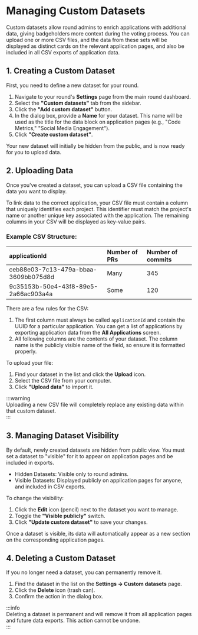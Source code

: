 # Managing Custom Datasets

Custom datasets allow round admins to enrich applications with additional data, giving badgeholders more context during the voting process. You can upload one or more CSV files, and the data from these sets will be displayed as distinct cards on the relevant application pages, and also be included in all CSV exports of application data.

## 1\. Creating a Custom Dataset

First, you need to define a new dataset for your round.

1. Navigate to your round's **Settings** page from the main round dashboard.  
2. Select the **"Custom datasets"** tab from the sidebar.  
3. Click the **"Add custom dataset"** button.  
4. In the dialog box, provide a **Name** for your dataset. This name will be used as the title for the data block on application pages (e.g., "Code Metrics," "Social Media Engagement").  
5. Click **"Create custom dataset"**.

Your new dataset will initially be hidden from the public, and is now ready for you to upload data.

## 2\. Uploading Data

Once you've created a dataset, you can upload a CSV file containing the data you want to display.

To link data to the correct application, your CSV file must contain a column that uniquely identifies each project. This identifier must match the project's name or another unique key associated with the application. The remaining columns in your CSV will be displayed as key-value pairs.  

### Example CSV Structure:

| applicationId | Number of PRs | Number of commits |
| :---- | :---- | :---- |
| ceb88e03-7c13-479a-bbaa-3609bb075d8d | Many | 345 |
| 9c35153b-50e4-43f8-89e5-2a66ac903a4a | Some | 120 |

There are a few rules for the CSV:
1. The first column must always be called `applicationId` and contain the UUID for a particular application. You can get a list of applications by exporting application data from the **All Applications** screen.
2. All following columns are the contents of your dataset. The column name is the publicly visible name of the field, so ensure it is formatted properly.

To upload your file:

1. Find your dataset in the list and click the **Upload** icon.  
2. Select the CSV file from your computer.  
3. Click **"Upload data"** to import it.

:::warning  
Uploading a new CSV file will completely replace any existing data within that custom dataset.  
:::

## 3\. Managing Dataset Visibility

By default, newly created datasets are hidden from public view. You must set a dataset to "visible" for it to appear on application pages and be included in exports.

* Hidden Datasets: Visible only to round admins.  
* Visible Datasets: Displayed publicly on application pages for anyone, and included in CSV exports.

To change the visibility:

1. Click the **Edit** icon (pencil) next to the dataset you want to manage.  
2. Toggle the **"Visible publicly"** switch.  
3. Click **"Update custom dataset"** to save your changes.

Once a dataset is visible, its data will automatically appear as a new section on the corresponding application pages.

## 4\. Deleting a Custom Dataset

If you no longer need a dataset, you can permanently remove it.

1. Find the dataset in the list on the **Settings → Custom datasets** page.  
2. Click the **Delete** icon (trash can).  
3. Confirm the action in the dialog box.

:::info  
Deleting a dataset is permanent and will remove it from all application pages and future data exports. This action cannot be undone.  
:::